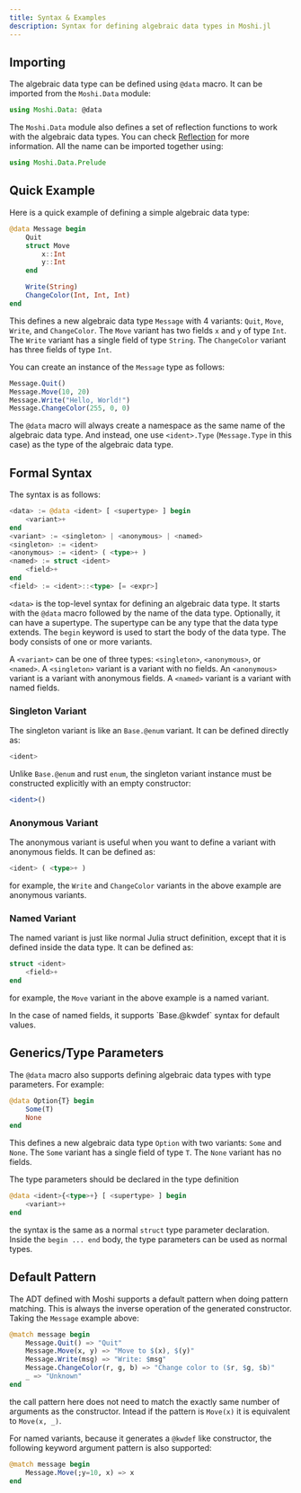 ```yaml
---
title: Syntax & Examples
description: Syntax for defining algebraic data types in Moshi.jl
---
```



## Importing

The algebraic data type can be defined using `@data` macro. It can be imported from the `Moshi.Data` module:

```julia
using Moshi.Data: @data
```

The `Moshi.Data` module also defines a set of reflection functions to work with the algebraic data types. You can check [Reflection](/Moshi.jl/data/reflection) for more information. All the name can be imported together using:

```julia
using Moshi.Data.Prelude
```

## Quick Example

Here is a quick example of defining a simple algebraic data type:

```julia
@data Message begin
    Quit
    struct Move
        x::Int
        y::Int
    end

    Write(String)
    ChangeColor(Int, Int, Int)
end
```

This defines a new algebraic data type `Message` with 4 variants: `Quit`, `Move`, `Write`, and `ChangeColor`. The `Move` variant has two fields `x` and `y` of type `Int`. The `Write` variant has a single field of type `String`. The `ChangeColor` variant has three fields of type `Int`.

You can create an instance of the `Message` type as follows:

```julia
Message.Quit()
Message.Move(10, 20)
Message.Write("Hello, World!")
Message.ChangeColor(255, 0, 0)
```

<Aside type="tip">

The `@data` macro will always create a namespace as the same name of the
algebraic data type. And instead, one use `<ident>.Type` (`Message.Type` in this case)
as the type of the algebraic data type.

</Aside>

## Formal Syntax

The syntax is as follows:

```julia
<data> := @data <ident> [ <supertype> ] begin
    <variant>+
end
<variant> := <singleton> | <anonymous> | <named>
<singleton> := <ident>
<anonymous> := <ident> ( <type>+ )
<named> := struct <ident>
    <field>+
end
<field> := <ident>::<type> [= <expr>]
```

`<data>` is the top-level syntax for defining an algebraic data type. It starts with the `@data` macro followed by the name of the data type. Optionally, it can have a supertype. The supertype can be any type that the data type extends. The `begin` keyword is used to start the body of the data type. The body consists of one or more variants.

A `<variant>` can be one of three types: `<singleton>`, `<anonymous>`, or `<named>`. A `<singleton>` variant is a variant with no fields. An `<anonymous>` variant is a variant with anonymous fields. A `<named>` variant is a variant with named fields.

### Singleton Variant

The singleton variant is like an `Base.@enum` variant. It can be defined directly as:

```julia
<ident>
```

Unlike `Base.@enum` and rust `enum`, the singleton variant instance must be constructed explicitly with an empty constructor:

```julia
<ident>()
```

### Anonymous Variant

The anonymous variant is useful when you want to define a variant with anonymous fields. It can be defined as:

```julia
<ident> ( <type>+ )
```

for example, the `Write` and `ChangeColor` variants in the above example are anonymous variants.

### Named Variant

The named variant is just like normal Julia struct definition, except that it is defined inside the data type. It can be defined as:

```julia
struct <ident>
    <field>+
end
```

for example, the `Move` variant in the above example is a named variant.

<Aside type="tip">
In the case of named fields, it supports `Base.@kwdef` syntax for default values.
</Aside>

## Generics/Type Parameters

The `@data` macro also supports defining algebraic data types with type parameters. For example:

```julia
@data Option{T} begin
    Some(T)
    None
end
```

This defines a new algebraic data type `Option` with two variants: `Some` and `None`. The `Some` variant has a single field of type `T`. The `None` variant has no fields.

The type parameters should be declared in the type definition

```julia
@data <ident>{<type>+} [ <supertype> ] begin
    <variant>+
end
```

the syntax is the same as a normal `struct` type parameter declaration. Inside the `begin ... end` body,
the type parameters can be used as normal types.

## Default Pattern

The ADT defined with Moshi supports a default pattern when doing pattern matching.
This is always the inverse operation of the generated constructor. Taking the `Message` example above:

```julia
@match message begin
    Message.Quit() => "Quit"
    Message.Move(x, y) => "Move to $(x), $(y)"
    Message.Write(msg) => "Write: $msg"
    Message.ChangeColor(r, g, b) => "Change color to ($r, $g, $b)"
    _ => "Unknown"
end
```

the call pattern here does not need to match the exactly same number of arguments as the constructor.
Intead if the pattern is `Move(x)` it is equivalent to `Move(x, _)`.

For named variants, because it generates a `@kwdef` like constructor, the following keyword argument
pattern is also supported:

```julia
@match message begin
    Message.Move(;y=10, x) => x
end
```
